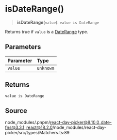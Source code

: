 # isDateRange()

<a id="undefined" name="undefined"></a>

> **isDateRange**(`value`): `value is DateRange`

Returns true if `value` is a [DateRange](/docs/api/main/type-aliases/DateRange.md) type.

## Parameters

| Parameter | Type |
| :------ | :------ |
| `value` | `unknown` |

## Returns

`value is DateRange`

## Source

node\_modules/.pnpm/react-day-picker@8.10.0\_date-fns@3.3.1\_react@18.2.0/node\_modules/react-day-picker/src/types/Matchers.ts:89
